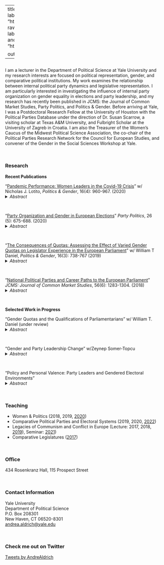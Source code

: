 
---
title: "Andrea S. Aldrich"
image: "yale_headshot_crop.jpg"
links:
  - label: CV
    url: "https://www.dropbox.com/s/ub5x1bkr993b93q/Aldrich.CV.pdf?raw=1"
  - label: Email
    url: "mailto:andrea.aldrich@yale.edu"
  - label: Office Hours
    url: "https://calendly.com/aldrich-andrea/15min"
  - label: Data
    url: "https://dataverse.harvard.edu/dataverse/andreasaldrich/"

output:
  postcards::trestles


---
 
## 

I am a lecturer in the Department of Political Science at Yale University and my research interests are focused on political representation, gender, and comparative political institutions. My work examines the relationship between internal political party dynamics and legislative representation. I am particularly interested in investigating the influence of internal party organization on gender equality in elections and party leadership, and my research has recently been published in JCMS: the Journal of Common Market Studies,  Party Politics, and Politics & Gender. Before arriving at Yale, I was a Postdoctoral Research Fellow at the University of Houston with the Political Parties Database under the direction of Dr. Susan Scarrow, a visiting scholar at Texas A&M University, and Fulbright Scholar at the University of Zagreb in Croatia. I am also the Treasurer of the Women's Caucus of the Midwest Political Science Association, the co-chair of the Political Parties Research Network for the Council for European Studies, and convener of the Gender in the Social Sciences Workshop at Yale.

&nbsp;

### Research
 **Recent Publications**


"[Pandemic Performance: Women Leaders in the Covid-19 Crisis](https://www.cambridge.org/core/journals/politics-and-gender/article/pandemic-performance-women-leaders-in-the-covid19-crisis/579B3EA9BE0CD8215EE2E74257252FED  "Pandemic Performance: Women Leaders in the Covid-19"){target="_blank"}" w/ Nicholas J. Lotito, *Politics & Gender*, 16(4): 960-967. (2020)
<details>
<summary>*Abstract*</summary>
Media outlets have reported that women leaders around the globe are managing the COVID-19 crisis better than their male counterparts, responding faster and communicating better about pandemic policies. In this article, we examine empirical data on the timing of policy responses from the Coronavirus Government Response Tracker to determine whether and how countries led by women reacted differently to the pandemic. Exploring the relationship between the gender of leaders and legislators and the timing of stay-at-home orders, school closures, and coordinated public information campaigns, we find no statistical evidence supporting popular claims in the media. However, we find some evidence that the level of gender equality in legislatures is related to school closures, a policy with clear gendered consequences. These conclusions are an important first step in understanding the potentially gendered nature of the crisis response and identifying new avenues for research.

</details> <br>


"[Party Organization and Gender in European Elections](https://journals.sagepub.com/doi/10.1177/1354068818806630 "Party Organization and Gender in European Elections"){target="_blank"}" *Party Politics*, 26 (5): 675-688. (2020)
<details>
<summary>*Abstract*</summary>
Political parties often monopolize the flow of politicians into elected office making it important to understand when, and under what conditions, parties are more or less likely to promote gender equality in representation. This article argues that party choices to nominate women in elections are conditional on the centralization of candidate selection within the party. Gender quotas and characteristics of the electoral environment have differential effects on candidate lists across party types. Leveraging data at the party level, I test when it is electorally feasible and organizationally possible for parties to nominate women for office. I find that candidate selection procedures condition the effects of party strategy and characteristics of the electoral environment on the percentage of women on electoral lists. The results provide insight into how strategic party choices, attenuated by electoral considerations and organization, impact the diversity of representation in political institutions.

</details>
&nbsp;

“[The Consequences of Quotas: Assessing the Effect of Varied Gender Quotas on Legislator Experience in the European Parliament](https://www.cambridge.org/core/journals/politics-and-gender/article/abs/consequences-of-quotas-assessing-the-effect-of-varied-gender-quotas-on-legislator-experience-in-the-european-parliament/4E1C001712F5D236327B8F1FA685CC97 "The Consequences of Quotas: Assessing the Effect of Varied Gender Quotas on Legislator Experience in the European Parliament"){targe="_blank"}" w/ William T Daniel, *Politics & Gender*, 16(3): 738-767 (2019)
<details>
<summary>*Abstract*</summary>
This article explores the consequences of quotas on the level of diversity observed in legislators’ professional and political experience. We examine how party system and electoral system features that are meant to favor female representation, such as gender quotas for candidate selection or placement mandates on electoral lists, affect the composition of legislatures by altering the mix of professional and political qualifications held by its members. Using data collected for all legislators initially seated to the current session of the European Parliament, one of the largest and most diverse democratically elected legislatures in the world, we find that quotas eliminate gendered differences in experience within the institution, particularly when used in conjunction with placement mandates that ensure female candidates are featured on electoral lists in viable positions. Electoral institutions can generally help to “level the playing field” between the backgrounds of men and women in elected office while increasing the presence of desirable qualities among European Parliament representatives of both genders.

</details>
&nbsp;

"[National Political Parties and Career Paths to the European Parliament](https://onlinelibrary.wiley.com/doi/abs/10.1111/jcms.12741 "National Political Parties and Career Paths to the European Parliament"){target="_blank"}" *JCMS: Journal of Common Market Studies*, 56(6): 1283-1304. (2018)   
<details>
<summary>*Abstract*</summary>
This paper explores how career paths leading to the European Parliament (EP) are influenced by the strategic goals of national political parties. Considering both individual career factors and the national electoral fate of political parties, it determines what conditions increase the likelihood that experienced or inexperienced politicians serve in the EP. Experienced politicians are more likely to reach the EP when they serve vote-seeking and policy-seeking parties while inexperienced politicians are more likely to enter the EP when their parties are opportunity seeking. Overall, I find the role of individual ambition is conditioned by party strategy to determine the institutional composition of the EP, contributing to a growing literature on the strategic use of European elections by national political parties. It suggests that the electoral goals of parties should be examined in order to understand the nature of democratic representation in the European Union.

</details>
&nbsp;

**Selected Work in Progress** 

"Gender Quotas and the Qualifications of Parliamentarians" w/ William T. Daniel (under review)
<details>
<summary>*Abstract*</summary>
Gender quotas in legislative elections are a central component of institutional reform to increase women's inclusion in politics. We investigate how quotas affect women's representation and the qualifications of parliamentarians from all EU member states over the last 40 years, which had 11 countries pass gender quotas legislation. We capitalize on the unique variation of national electoral systems used in European Parliament elections to all nine legislative sessions (1979-2019) and investigate the relationship between quotas and the qualifications of parliamentarians. We provide compelling evidence that the passage of quota legislation is associated with higher levels of educational attainment among legislators. By examining the complete elected history of the European Parliament, we are able to provide generalizable and robust support for the impact of quotas on legislator qualities in a way that has thus far been observed in only single country contexts and fixed time periods. 

</details>
&nbsp;

“Gender and Party Leadership Change” w/Zeynep Somer-Topcu 
<details>
<summary>*Abstract*</summary>
While the number of women in political office around the world is on the rise, men continue to out number women at high rates in top leadership positions. There are many reasons why it remains difficult for women to reach powerful positions within politics that cover a myriad of electoral, institutional, and individual conditions. In this paper, we examine paths to leadership within political parties and seek to understand what conditions make it more likely that women are selected as party leaders. Using data from 252 leadership changes in eleven industrialized democracies between the late 1970s and 2019, we find that women's entry into political leadership is associated with party crises and elite selection in Westminster parliamentary systems but that women and and men come to power under largely similar political and reputation circumstances in PR system. 

</details>
&nbsp;

“Policy and Personal Valence: Party Leaders and Gendered Electoral Environments"
<details>
<summary>*Abstract*</summary>
This paper investigates the relationship between the use of valence in elections
and the gender of political party leaders. Using the Comparative Campaign Dynamics Project data (Debus, Somer-Topcu and Tavits 2018), I explore valence
statements used by parties in elections, both personal and policy related, to ask if,
and when, parties with woman leaders are more likely to use, and be targets of,
strategic valence statements. Given previous research, I argue that the use of valence in electoral campaigns will be gendered in nature, with women party leaders
more likely to experience valence attacks in campaigns but less likely to use valence
in the same environment. I find there are many unexpected differences in the use
of valence in campaigns that are associated with the gender of the party leader.
Specffically, parties with women party leaders are less likely to engage in valance
campaigns and are also less likely to be the subject of valance attacks.

</details>
&nbsp;

### Teaching
  + Women & Politics  (2018, 2019, [2020](https://www.dropbox.com/s/r9ikm460q6fmo47/PLSC220.Fall20.pdf?raw=1 "Syllabus"){target="_blank"})
  + Comparative Political Parties and Electoral Systems (2019, 2020, [2022](https://www.dropbox.com/s/fqqsb986ku9dkml/Comparative.Political.Parties.2022.pdf?raw=1 "Syllabus"){target="_blank"})
  + Legacies of Communism and Conflict in Europe (Lecture: 2017, 2018, [2019](https://www.dropbox.com/s/2e0fpf8f27fyi4d/PLSC400.Fall2019.pdf?raw=1 "Syllabus"){target="_blank"}), Seminar: [2021](https://www.dropbox.com/s/iitda2ch9ddig5l/PLSC400.Hybrid.2021.pdf?raw=1 "Syllabus"){target="_blank"})
  + Comparative Legislatures ([2017](https://www.dropbox.com/s/5mk3foe5tnkgrbr/Comparative.Legislatures.pdf?raw=1 "Syllabus"){target="_blank"})
 
&nbsp;

### Office
434 Rosenkranz Hall, 115 Prospect Street

&nbsp;

### Contact Information
Yale University\
Department of Political Science\
P.O. Box 208301\
New Haven, CT 06520-8301\
[andrea.aldrich@yale.edu](mailto:andrea.aldrich@yale.edu) 

&nbsp;

### Check me out on Twitter
<a class="twitter-timeline" data-width="500" data-height="500" data-theme="dark" href="https://twitter.com/AndreAldrich?ref_src=twsrc%5Etfw">Tweets by AndreAldrich</a> <script async src="https://platform.twitter.com/widgets.js" charset="utf-8"></script>



